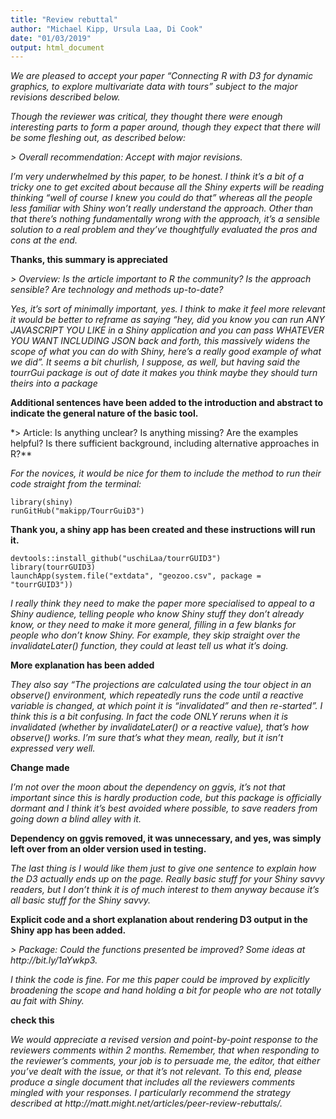 ```yaml
---
title: "Review rebuttal"
author: "Michael Kipp, Ursula Laa, Di Cook"
date: "01/03/2019"
output: html_document
---
```


*We are pleased to accept your paper "Connecting R with D3 for dynamic graphics, to explore multivariate data with tours" subject to the major revisions described below.*

*Though the reviewer was critical, they thought there were enough interesting parts to form a paper around, though they expect that there will be some fleshing out, as described below:*

*> Overall recommendation: Accept with major revisions.*

*I'm very underwhelmed by this paper, to be honest. I think it's a bit of a tricky one to get excited about because all the Shiny experts will be reading thinking "well of course I knew you could do that" whereas all the people less familiar with Shiny won't really understand the approach. Other than that there's nothing fundamentally wrong with the approach, it's a sensible solution to a real problem and they've thoughtfully evaluated the pros and cons at the end.*

**Thanks, this summary is appreciated**

*> Overview: Is the article important to R the community? Is the approach sensible? Are technology and methods up-to-date?*

*Yes, it's sort of minimally important, yes. I think to make it feel more relevant it would be better to reframe as saying "hey, did you know you can run ANY JAVASCRIPT YOU LIKE in a Shiny application and you can pass WHATEVER YOU WANT INCLUDING JSON back and forth, this massively widens the scope of what you can do with Shiny, here's a really good example of what we did". It seems a bit churlish, I suppose, as well, but having said the tourrGui package is out of date it makes you think maybe they should turn theirs into a package*

**Additional sentences have been added to the introduction and abstract to indicate the general nature of the basic tool.**

*> Article: Is anything unclear? Is anything missing? Are the examples helpful? Is there sufficient background, including alternative approaches in R?**

*For the novices, it would be nice for them to include the method to run their code straight from the terminal:*

```
library(shiny)
runGitHub("makipp/TourrGuiD3")
```

**Thank you, a shiny app has been created and these instructions will run it.** 

```
devtools::install_github("uschiLaa/tourrGUID3")
library(tourrGUID3)
launchApp(system.file("extdata", "geozoo.csv", package = "tourrGUID3"))
```

*I really think they need to make the paper more specialised to appeal to a Shiny audience, telling people who know Shiny stuff they don't already know, or they need to make it more general, filling in a few blanks for people who don't know Shiny. For example, they skip straight over the invalidateLater() function, they could at least tell us what it's doing.*

**More explanation has been added**

*They also say "The projections are calculated using the tour object in an observe() environment, which repeatedly runs the code until a reactive variable is changed, at which point it is “invalidated” and then re-started". I think this is a bit confusing. In fact the code ONLY reruns when it is invalidated (whether by invalidateLater() or a reactive value), that's how observe() works. I'm sure that's what they mean, really, but it isn't expressed very well.*

**Change made**

*I'm not over the moon about the dependency on ggvis, it's not that important since this is hardly production code, but this package is officially dormant and I think it's best avoided where possible, to save readers from going down a blind alley with it.*

**Dependency on ggvis removed, it was unnecessary, and yes, was simply left over from an older version used in testing.**

*The last thing is I would like them just to give one sentence to explain how the D3 actually ends up on the page. Really basic stuff for your Shiny savvy readers, but I don't think it is of much interest to them anyway because it's all basic stuff for the Shiny savvy.*

**Explicit code and a short explanation about rendering D3 output in the Shiny app has been added.**

*> Package: Could the functions presented be improved? Some ideas at http://bit.ly/1aYwkp3.*

*I think the code is fine. For me this paper could be improved by explicitly broadening the scope and hand holding a bit for people who are not totally au fait with Shiny.*

**check this**

*We would appreciate a revised version and point-by-point response to the reviewers comments within 2 months. Remember, that when responding to the reviewer's comments, your job is to persuade me, the editor, that either you've dealt with the issue, or that it's not relevant. To this end, please produce a single document that includes all the reviewers comments mingled with your responses. I particularly recommend the strategy described at http://matt.might.net/articles/peer-review-rebuttals/.*
